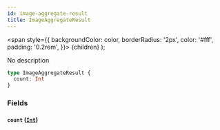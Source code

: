 ```yaml
---
id: image-aggregate-result
title: ImageAggregateResult
---
```


<span
style={{
      backgroundColor: color,
      borderRadius: '2px',
      color: '#fff',
      padding: '0.2rem',
    }}>
{children}
</span>
);

No description

```graphql
type ImageAggregateResult {
  count: Int
}
```

### Fields

#### `count` ([`Int`](/docs/schema/scalars/int))
